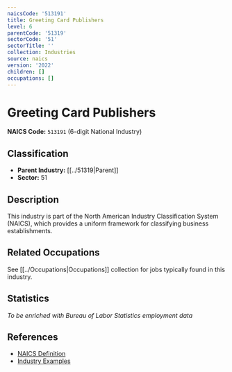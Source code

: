 ```yaml
---
naicsCode: '513191'
title: Greeting Card Publishers
level: 6
parentCode: '51319'
sectorCode: '51'
sectorTitle: ''
collection: Industries
source: naics
version: '2022'
children: []
occupations: []
---
```

# Greeting Card Publishers

**NAICS Code:** `513191` (6-digit National Industry)

## Classification

- **Parent Industry:** [[../51319|Parent]]
- **Sector:** 51

## Description

This industry is part of the North American Industry Classification System (NAICS), which provides a uniform framework for classifying business establishments.

## Related Occupations

See [[../Occupations|Occupations]] collection for jobs typically found in this industry.

## Statistics

*To be enriched with Bureau of Labor Statistics employment data*

## References

- [NAICS Definition](https://www.census.gov/naics/)
- [Industry Examples](https://www.census.gov/naics/2022NAICS/)
